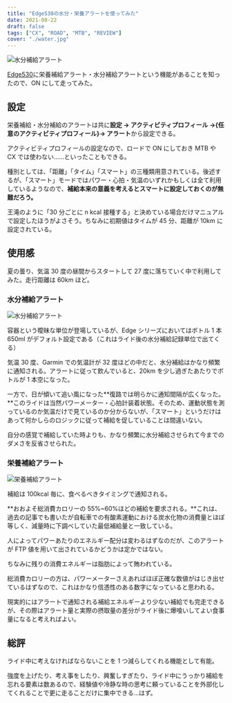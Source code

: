 ```yaml
---
title: "Edge530の水分・栄養アラートを使ってみた"
date: 2021-08-22
draft: false
tags: ["CX", "ROAD", "MTB", "REVIEW"]
cover: "./water.jpg"
---
```


![水分補給アラート](./water.jpg)

[Edge530](https://amzn.to/3khwtkq)に栄養補給アラート・水分補給アラートという機能があることを知ったので、ON にして走ってみた。

<LinkBox url="https://www.amazon.co.jp/dp/B08DD3LRH3/" isAmazonLink />

## 設定

栄養補給・水分補給のアラートは共に**設定 → アクティビティプロフィール →\{任意のアクティビティプロフィール\}→ アラート**から設定できる。

アクティビティプロフィールの設定なので、ロードで ON にしておき MTB や CX では使わない……といったこともできる。

種別としては、「距離」「タイム」「スマート」の三種類用意されている。後述するが、「スマート」モードではパワー・心拍・気温のいずれかもしくは全て利用しているようなので、**補給本来の意義を考えるとスマートに設定しておくのが無難だろう。**

王滝のように「30 分ごとに n kcal 接種する」と決めている場合だけマニュアルで設定したほうがよさそう。ちなみに初期値はタイムが 45 分、距離が 10km に設定されている。

## 使用感

夏の曇り、気温 30 度の昼間からスタートして 27 度に落ちていく中で利用してみた。走行距離は 60km ほど。

### 水分補給アラート

![水分補給アラート](./water.jpg)

容器という曖昧な単位が登場しているが、Edge シリーズにおいてはボトル 1 本 650ml がデフォルト設定である（これはライド後の水分補給記録単位で出てくる）

気温 30 度、Garmin での気温計が 32 度ほどの中だと、水分補給はかなり頻繁に通知される。アラートに従って飲んでいると、20km を少し過ぎたあたりでボトルが 1 本空になった。

一方で、日が傾いて追い風になった**復路では明らかに通知間隔が広くなった。**このライドは当然パワーメーター・心拍計装着状態。そのため、運動状態を測っているのか気温だけで見ているのか分からないが、「スマート」というだけはあって何かしらのロジックに従って補給を促していることは間違いない。

自分の感覚で補給していた時よりも、かなり頻繁に水分補給させられて今までのダメさを反省させられた。

### 栄養補給アラート

![栄養補給アラート](./energy.jpg)

補給は 100kcal 毎に、食べるべきタイミングで通知される。

**おおよそ総消費カロリーの 55%~60%ほどの補給を要求される。**これは、過去の記事でも書いたが自転車での有酸素運動における炭水化物の消費量とほぼ等しく、減量時に下調べしていた最低補給量と一致している。

人によってパワーあたりのエネルギー配分は変わるはずなのだが、このアラートが FTP 値を用いて出されているかどうかは定かではない。

<LinkBox url="https://blog.gensobunya.net/post/2021/06/magma_cyclist/" />

ちなみに残りの消費エネルギーは脂肪によって賄われている。

総消費カロリーの方は、パワーメーターさえあればほぼ正確な数値がはじき出せているはずなので、これはかなり信憑性のある数字になっていると思われる。

現実的にはアラートで通知される補給エネルギーより少ない補給でも完走できるが、その際はアラート量と実際の摂取量の差分がライド後に爆喰いしてよい食事量になると考えればよい。

## 総評

ライド中に考えなければならないことを 1 つ減らしてくれる機能として有能。

強度を上げたり、考え事をしたり、興奮しすぎたり、ライド中にうっかり補給を忘れる要素は数あるので、経験値や冷静な時の思考に頼っていることを外部化してくれることで更に走ることだけに集中できる…はず。

<LinkBox url="https://www.amazon.co.jp/dp/B08DD3LRH3/" isAmazonLink />
